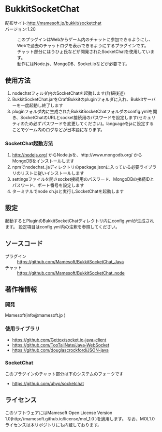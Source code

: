 =BukkitSocketChat=
;配布サイト:http://mamesoft.jp/bukkit/socketchat
;バージョン:1.20

:このプラグインはWebからゲーム内のチャットに参加できるようにし、Webで過去のチャットログを表示できるようにするプラグインです。
:チャット部分にはうひょ氏などが開発されたSocketChatを使用しています。
:動作にはNode.js、MongoDB、Socket.ioなどが必要です。


==使用方法==
#nodechatフォルダ内のSocketChatを起動します(詳細後述)
#BukkitSocketChat.jarをCraftBukkitのpluginフォルダに入れ、Bukkitサーバーを一度起動し終了します
#pluginフォルダ内に生成されたBukkitSocketChatフォルダのconfig.ymlを開き、SocketChatのURLとsocket接続用のパスワードを設定します(セキュリティのため必ずパスワードを変更してください)。languageをjaに設定することでゲーム内のログなどが日本語になります。

===SocketChat起動方法===
#http://nodejs.org/ からNode.jsを、http://www.mongodb.org/ からMongoDBをインストールします
#npmでnodechat_jaディレクトリのpackage.jsonに入っている必要ライブラリのリストに従いインストールします
#settingsファイルを開きsocket接続用のパスワード、MongoDBの接続IDとパスワード、ポート番号を設定します
#ターミナルでnode ch.jsと実行しSocketChatを起動します

==設定==
起動するとPluginのBukkitSocketChatディレクトリ内にconfig.ymlが生成されます。
設定項目はconfig.yml内の注釈を参照してください。

==ソースコード==
;プラグイン
:https://github.com/Mamesoft/BukkitSocketChat_Java
;チャット
:https://github.com/Mamesoft/BukkitSocketChat_node


==著作権情報==
===開発===
Mamesoft(info@mamesoft.jp )

===使用ライブラリ===
*https://github.com/Gottox/socket.io-java-client
*https://github.com/TooTallNate/Java-WebSocket
*https://github.com/douglascrockford/JSON-java

===SocketChat===
このプラグインのチャット部分は下のシステムのフォークです
*https://github.com/uhyo/socketchat


==ライセンス==
このソフトウェアにはMamesoft Open License Version 1.0(http://mamesoft.github.io/license/mol_1.0 )を適用します。
なお、MOL1.0ライセンスは本リポジトリにも内蔵しております。
